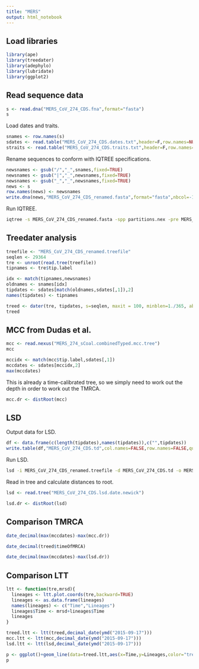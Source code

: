 ```yaml
---
title: "MERS"
output: html_notebook
---
```


## Load libraries

```r
library(ape)
library(treedater)
library(adephylo)
library(lubridate)
library(ggplot2)
```

## Read sequence data

```r
s <- read.dna("MERS_CoV_274_CDS.fna",format="fasta")
s
```

Load dates and traits.

```r
snames <- row.names(s)
sdates <- read.table("MERS_CoV_274_CDS.dates.txt",header=F,row.names=NULL,sep="\t")
straits <- read.table("MERS_CoV_274_CDS.traits.txt",header=F,row.names=NULL,sep="\t")
```

Rename sequences to conform with IQTREE specifications.

```r
newsnames <- gsub("/","_",snames,fixed=TRUE)
newsnames <- gsub("|","_",newsnames,fixed=TRUE)
newsnames <- gsub("_","_",newsnames,fixed=TRUE)
news <- s
row.names(news) <- newsnames
write.dna(news,"MERS_CoV_274_CDS_renamed.fasta",format="fasta",nbcol=-1,colsep="")
```

Run IQTREE.

```bash
iqtree -s MERS_CoV_274_CDS_renamed.fasta -spp partitions.nex -pre MERS_CoV_274_CDS_renamed -allnni -nt 12
```

## Treedater analysis

```r
treefile <- "MERS_CoV_274_CDS_renamed.treefile"
seqlen <- 29364
tre <- unroot(read.tree(treefile))
tipnames <- tre$tip.label
```

```r
idx <- match(tipnames,newsnames)
oldnames <- snames[idx]
tipdates <- sdates[match(oldnames,sdates[,1]),2]
names(tipdates) <- tipnames
```

```r
treed <- dater(tre, tipdates, s=seqlen, maxit = 100, minblen=1./365, abstol = .001, quiet = TRUE, temporalConstraints=TRUE, numStart=2, searchRoot=10, strictClock=FALSE, ncpu=10)
treed
```

## MCC from Dudas et al.

```r
mcc <- read.nexus("MERS_274_sCoal.combinedTyped.mcc.tree")
mcc
```

```r
mccidx <- match(mcc$tip.label,sdates[,1])
mccdates <- sdates[mccidx,2]
max(mccdates)
```

This is already a time-calibrated tree, so we simply need to work out the depth in order to work out the TMRCA.

```r
mcc.dr <- distRoot(mcc)
```

## LSD

Output data for LSD.

```r
df <- data.frame(c(length(tipdates),names(tipdates)),c("",tipdates))
write.table(df,"MERS_CoV_274_CDS.td",col.names=FALSE,row.names=FALSE,quote=FALSE,sep="\t")
```

Run LSD.

```bash
lsd -i MERS_CoV_274_CDS_renamed.treefile -d MERS_CoV_274_CDS.td -o MERS_CoV_274_CDS.lsd -r a -v 2 -b 10 -s 29364 -c -f 1000
```

Read in tree and calculate distances to root.

```r
lsd <- read.tree("MERS_CoV_274_CDS.lsd.date.newick")
```

```r
lsd.dr <- distRoot(lsd)
```

## Comparison TMRCA

```r
date_decimal(max(mccdates)-max(mcc.dr))
```

```r
date_decimal(treed$timeOfMRCA)
```

```r
date_decimal(max(mccdates)-max(lsd.dr))
```

## Comparison LTT

```r
ltt <- function(tre,mrsd){
  lineages <- ltt.plot.coords(tre,backward=TRUE)
  lineages <- as.data.frame(lineages)
  names(lineages) <- c("Time","Lineages")
  lineages$Time <- mrsd+lineages$Time
  lineages
}
```

```r
treed.ltt <- ltt(treed,decimal_date(ymd("2015-09-17")))
mcc.ltt <- ltt(mcc,decimal_date(ymd("2015-09-17")))
lsd.ltt <- ltt(lsd,decimal_date(ymd("2015-09-17")))
```


```r
p <- ggplot()+geom_line(data=treed.ltt,aes(x=Time,y=Lineages,color="treedater"))+geom_line(data=mcc.ltt,aes(x=Time,y=Lineages,color="BRMC"))+geom_line(data=lsd.ltt,aes(x=Time,y=Lineages,color="QPD"))+scale_alpha_manual(name="Model", values=c("treedater"="red","BRMC"="purple","QPD"="green"))+scale_x_continuous(limits=c(2008,2016))
p
```



